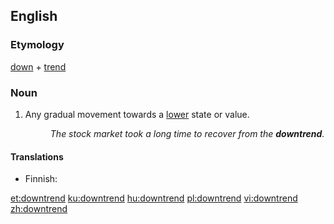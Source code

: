 ==English==

===Etymology===
[[down]] + [[trend]]

===Noun===
{{en-noun}}

# Any gradual movement towards a [[lower]] state or value.
#: ''The stock market took a long time to recover from the '''downtrend'''.''

====Translations====
{{trans-top|gradual movement}}
* Finnish: {{t|fi|laskusuunta}}
{{trans-mid}}
{{trans-bottom}}

[[et:downtrend]]
[[ku:downtrend]]
[[hu:downtrend]]
[[pl:downtrend]]
[[vi:downtrend]]
[[zh:downtrend]]